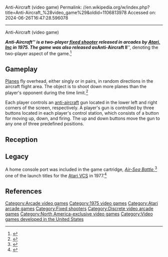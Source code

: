 Anti-Aircraft (video game)
Permalink: //en.wikipedia.org/w/index.php?title=Anti-Aircraft_%28video_game%29&oldid=1106813978
Accessed on: 2024-06-26T16:47:28.596078



------
Anti-Aircraft (video game)
{{Short description|1975 arcade video game}}
{{more citations needed|date=October 2017}}

{{Infobox video game
|title= Anti-Aircraft
|image= Anti-Aircraft 1975 arcade flyer.jpg
|caption= 
|publisher= [[Atari, Inc]]
|released= {{vgrelease|NA|1975<ref>[http://www.gamefaqs.com/arcade/566461-anti-aircraft-ii/data ''Anti-Aircraft II''] at [[GameFAQs]]</ref>}} 
|genre= [[Fixed shooter]]
|platforms=[[Arcade game|Arcade]]
|modes = [[Multiplayer video game|Multiplayer]]
}}
'''''Anti-Aircraft''''' is a two-player [[fixed shooter]] released in arcades by [[Atari, Inc]] in 1975. The game was also released as '''''Anti-Aircraft II''''', denoting the two-player aspect of the game.<ref name="klov">
{{cite web| title = Jet Fighter Killer List of Video Games Entry| url=http://www.klov.com/game_detail.php?game_id=6892| access-date = 2007-09-05 }}</ref>

==Gameplay==
[[Airplane|Planes]] fly overhead, either singly or in pairs, in random directions in the aircraft flight area. The object is to shoot down more planes than the player's opponent during the time limit.<ref name="manual">
{{citation | title = Anti-Aircraft Operation, Maintenance, and Service Information Manual| author= [[Atari, Inc]]| publisher = [[Atari, Inc]] }}</ref>

Each player controls an [[Anti-aircraft warfare|anti-aircraft]] gun located in the lower left and right corners of the screen, respectively.  A player's gun is controlled by three buttons located in each player's control station, which consists of a button for moving up, down, and firing. The up and down buttons move the gun to any one of three predefined positions.

==Reception==

{{Empty section|date=May 2019}}

==Legacy==
<!-- Image with inadequate rationale removed: [[Image:Atariair-seabattle.png|thumb|right| The anti-aircraft portion of the Atari 2600's ''[[Air-Sea Battle]]'']] -->
A home console port was included in the game cartridge, ''[[Air-Sea Battle]]'',<ref>{{Cite book|url=https://books.google.com/books?id=Cxy_DwAAQBAJ&dq=Larry+kaplan+interview&pg=PT313|title=They Create Worlds: The Story of the People and Companies That Shaped the Video Game Industry, Vol. I: 1971-1982|isbn=9780429752612|last1=Smith|first1=Alexander|date=19 November 2019}}</ref> one of the launch titles for the [[Atari 2600|Atari VCS]] in 1977.<ref>{{cite web | url=https://www.digitpress.com/library/interviews/interview_larry_kaplan.html | title=DP Interviews }}</ref>

==References==
{{reflist}}

{{1970s Atari arcade games}}

[[Category:Arcade video games]]
[[Category:1975 video games]]
[[Category:Atari arcade games]]
[[Category:Fixed shooters]]
[[Category:Discrete video arcade games]]
[[Category:North America-exclusive video games]]
[[Category:Video games developed in the United States]]